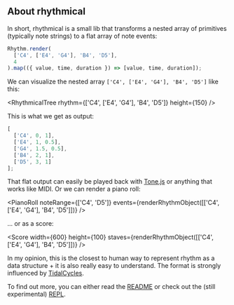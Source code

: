 
## About rhythmical

In short, rhythmical is a small lib that transforms a nested array of primitives (typically note strings) to a flat array of note events:

```js
Rhythm.render(
  ['C4', ['E4', 'G4'], 'B4', 'D5'],
  4
).map(({ value, time, duration }) => [value, time, duration]);
```

We can visualize the nested array `['C4', ['E4', 'G4'], 'B4', 'D5']` like this:

<RhythmicalTree rhythm={['C4', ['E4', 'G4'], 'B4', 'D5']} height={150} />

This is what we get as output:

```js
[
  ['C4', 0, 1],
  ['E4', 1, 0.5],
  ['G4', 1.5, 0.5],
  ['B4', 2, 1],
  ['D5', 3, 1]
];
```

That flat output can easily be played back with [Tone.js](https://github.com/Tonejs/Tone.js) or anything that works like MIDI. Or we can render a piano roll:

<PianoRoll
  noteRange={['C4', 'D5']}
  events={renderRhythmObject([['C4', ['E4', 'G4'], 'B4', 'D5']])}
/>

... or as a score:

<Score
  width={600}
  height={100}
  staves={renderRhythmObject([['C4', ['E4', 'G4'], 'B4', 'D5']])}
/>

In my opinion, this is the closest to human way to represent rhythm as a data structure + it is also really easy to understand. The format is strongly influenced by [TidalCycles](https://tidalcycles.org/).

To find out more, you can either read the [README](https://github.com/felixroos/rhythmical#rhythmical) or check out the (still experimental) [REPL](https://felixroos.github.io/rhythmical/).
